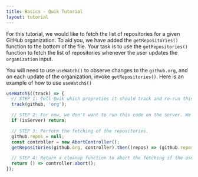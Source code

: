 ```yaml
---
title: Basics - Qwik Tutorial
layout: tutorial
---
```


For this tutorial, we would like to fetch the list of repositories for a given GitHub organization. To aid you, we have added the `getRepositories()` function to the bottom of the file. Your task is to use the `getRepositories()` function to fetch the list of repositories whenever the user updates the `organization` input.

You will need to use `useWatch()` to observe changes to the `github.org`, and on each update of the organization, invoke `getRepositories()`. Here is an example of how to use `useWatch$()`

```typescript
useWatch$((track) => {
  // STEP 1: Tell Qwik which propreties it should track and re-run this function whenever they change.
  track(github, 'org');

  // STEP 2: For now, we don't want to run this code on the server. We will cover SSR in the later part.
  if (isServer) return;

  // STEP 3: Perform the fetching of the repositories.
  github.repos = null;
  const controller = new AbortController();
  getRepositories(github.org, controller).then((repos) => (github.repos = repos));

  // STEP 4: Return a cleanup function to abort the fetching if the user changes the organization.
  return () => controller.abort();
});
```
